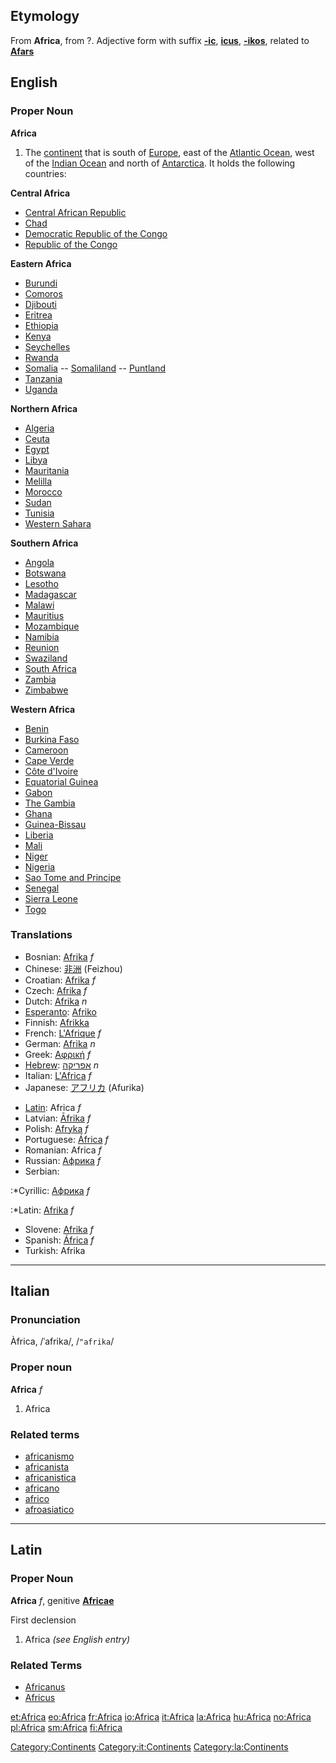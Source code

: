 ==Etymology==
From {{L.}} '''Africa''', from {{Gr.}}?.
Adjective form with suffix '''[[-ic]]''', '''[[icus]]''', '''[[-ikos]]''', related to '''[[Afars]]'''
==English==
=== Proper Noun ===
'''Africa'''

#The [[continent]] that is south of [[Europe]], east of the [[Atlantic Ocean]], west of the [[Indian Ocean]] and north of [[Antarctica]].  It holds the following countries:

'''Central Africa'''
* [[Central African Republic]]
* [[Chad]]
* [[Democratic Republic of the Congo]]
* [[Republic of the Congo]]

'''Eastern Africa'''
* [[Burundi]]
* [[Comoros]]
* [[Djibouti]]
* [[Eritrea]]
* [[Ethiopia]]
* [[Kenya]]
* [[Seychelles]]
* [[Rwanda]]
* [[Somalia]] -- [[Somaliland]] -- [[Puntland]]
* [[Tanzania]]
* [[Uganda]]

'''Northern Africa'''
* [[Algeria]]
* [[Ceuta]]
* [[Egypt]]
* [[Libya]]
* [[Mauritania]]
* [[Melilla]]
* [[Morocco]]
* [[Sudan]]
* [[Tunisia]]
* [[Western Sahara]]

'''Southern Africa'''
* [[Angola]]
* [[Botswana]]
* [[Lesotho]]
* [[Madagascar]]
* [[Malawi]]
* [[Mauritius]]
* [[Mozambique]]
* [[Namibia]]
* [[Reunion]]
* [[Swaziland]]
* [[South Africa]]
* [[Zambia]]
* [[Zimbabwe]]

'''Western Africa'''
* [[Benin]]
* [[Burkina Faso]]
* [[Cameroon]]
* [[Cape Verde]]
* [[Côte d'Ivoire]]
* [[Equatorial Guinea]]
* [[Gabon]]
* [[The Gambia]]
* [[Ghana]]
* [[Guinea-Bissau]]
* [[Liberia]]
* [[Mali]]
* [[Niger]]
* [[Nigeria]]
* [[Sao Tome and Principe]]
* [[Senegal]]
* [[Sierra Leone]]
* [[Togo]]

===Translations===
{{top}}
*Bosnian: [[Afrika]] ''f''
*Chinese: [[非洲]] (Feizhou)
*Croatian: [[Afrika]] ''f''
*Czech: [[Afrika]] ''f''
*Dutch: [[Afrika]] ''n''
*[[Esperanto]]: [[Afriko]]
*Finnish: [[Afrikka]]
*French: [[L'Afrique]] ''f''
*German: [[Afrika]] ''n''
*Greek: [[Αφρική]] ''f''
*[[Hebrew]]: [[אפריקה]] ''n''
*Italian: [[L'Africa]] ''f''
*Japanese: [[アフリカ]] (Afurika)
{{mid}}
*[[Latin]]: Africa ''f''
*Latvian: [[Āfrika]] ''f''
*Polish: [[Afryka]] ''f''
*Portuguese: [[África]] ''f''
*Romanian: Africa ''f''
*Russian: [[Африка]] ''f''
*Serbian:
:*Cyrillic: [[Африка]] ''f''
:*Latin: [[Afrika]] ''f''
*Slovene: [[Afrika]] ''f''
*Spanish: [[África]] ''f''
*Turkish: Afrika
{{bottom}}
[[Category:Continents]]

----

==Italian==
===Pronunciation===
Àfrica, /ˈafrika/, /<tt>"afrika</tt>/
===Proper noun===
'''Africa''' ''f''

# Africa
[[Category:it:Continents]]
===Related terms===
*[[africanismo]]
*[[africanista]]
*[[africanistica]]
*[[africano]]
*[[africo]]
*[[afroasiatico]]

----

==Latin==
===Proper Noun===
[[Category:la:Continents]] 
'''Africa''' ''f'', genitive '''[[Africae]]'''

First declension

# Africa ''(see English entry)''

===Related Terms===
*[[Africanus]]
*[[Africus]]

[[et:Africa]]
[[eo:Africa]]
[[fr:Africa]]
[[io:Africa]]
[[it:Africa]]
[[la:Africa]]
[[hu:Africa]]
[[no:Africa]]
[[pl:Africa]]
[[sm:Africa]]
[[fi:Africa]]
